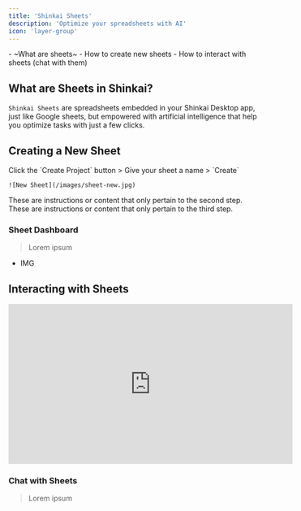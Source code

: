 ```yaml
---
title: 'Shinkai Sheets'
description: 'Optimize your spreadsheets with AI'
icon: 'layer-group'
---
```


<Tip>
- ~What are sheets~ 
- How to create new sheets 
- How to interact with sheets (chat with them)
</Tip>


## What are Sheets in Shinkai?

`Shinkai Sheets` are spreadsheets embedded in your Shinkai Desktop app, just like Google sheets, but empowered with artificial intelligence that help you optimize tasks with just a few clicks. 



## Creating a New Sheet
<Card>
  <Icon icon="check" size={24} /> Click the `Create Project` button > Give your sheet a name > `Create`
</Card>
<Steps>
  <Step title="Adding Columns & Rows">
    
    ![New Sheet](/images/sheet-new.jpg)
  </Step>
  <Step title="Enter your content">
    These are instructions or content that only pertain to the second step.
  </Step>
  <Step title="AI Generated Columns">
    These are instructions or content that only pertain to the third step.
  </Step>
</Steps>



### Sheet Dashboard
> Lorem ipsum

- IMG

## Interacting with Sheets
<iframe 
  width="560" 
  height="315" 
  src="https://www.youtube.com/embed/GQ9yRPfsDPk?si=iLoagfoVJrPs4H43&amp;controls=0" 
  title="YouTube video player" 
  frameborder="0" 
  allow="accelerometer; autoplay; clipboard-write; encrypted-media; gyroscope; picture-in-picture; web-share" 
  referrerpolicy="strict-origin-when-cross-origin"
  allowfullscreen
></iframe>

### Chat with Sheets
> Lorem ipsum